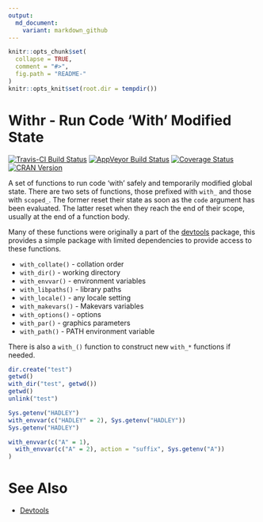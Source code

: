 ```yaml
---
output:
  md_document:
    variant: markdown_github
---
```


<!-- README.md is generated from README.Rmd. Please edit that file -->

```r
knitr::opts_chunk$set(
  collapse = TRUE,
  comment = "#>",
  fig.path = "README-"
)
knitr::opts_knit$set(root.dir = tempdir())
```

# Withr - Run Code 'With' Modified State #
[![Travis-CI Build Status](https://travis-ci.org/jimhester/withr.svg?branch=master)](https://travis-ci.org/jimhester/withr)
[![AppVeyor Build Status](https://ci.appveyor.com/api/projects/status/github/jimhester/withr?branch=master&svg=true)](https://ci.appveyor.com/project/jimhester/withr)
[![Coverage Status](https://img.shields.io/codecov/c/github/jimhester/withr/master.svg)](https://codecov.io/github/jimhester/withr?branch=master)
[![CRAN Version](http://www.r-pkg.org/badges/version/withr)](http://www.r-pkg.org/pkg/withr)

A set of functions to run code 'with' safely and temporarily modified global
state. There are two sets of functions, those prefixed with `with_` and those
with `scoped_`. The former reset their state as soon as the `code` argument has
been evaluated. The latter reset when they reach the end of their scope,
usually at the end of a function body.

Many of these functions were originally a part of the [devtools][] package,
this provides a simple package with limited dependencies to provide access to
these functions.

- `with_collate()` - collation order
- `with_dir()` - working directory
- `with_envvar()` - environment variables
- `with_libpaths()` - library paths
- `with_locale()` - any locale setting
- `with_makevars()` - Makevars variables
- `with_options()` - options
- `with_par()` - graphics parameters
- `with_path()` - PATH environment variable

There is also a `with_()` function to construct new `with_*` functions if
needed.

```r
dir.create("test")
getwd()
with_dir("test", getwd())
getwd()
unlink("test")

Sys.getenv("HADLEY")
with_envvar(c("HADLEY" = 2), Sys.getenv("HADLEY"))
Sys.getenv("HADLEY")

with_envvar(c("A" = 1),
  with_envvar(c("A" = 2), action = "suffix", Sys.getenv("A"))
)
```

# See Also #
- [Devtools][devtools]

[devtools]: https://github.com/hadley/devtools
